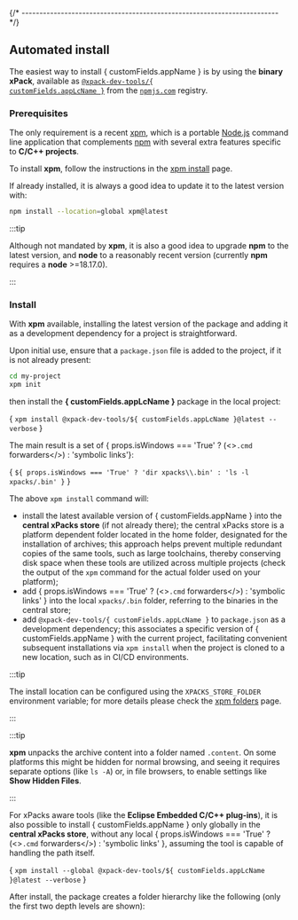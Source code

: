 

{/* ------------------------------------------------------------------------ */}

## Automated install

The easiest way to install { customFields.appName } is by using the **binary xPack**, available as
<a href="https://www.npmjs.com/package/@xpack-dev-tools/{ customFields.appLcName }"><code>@xpack-dev-tools/{ customFields.appLcName }</code></a>
from the [`npmjs.com`](https://www.npmjs.com) registry.

### Prerequisites

The only requirement is a recent
[xpm](https://xpack.github.io/xpm/), which is a portable
[Node.js](https://nodejs.org) command line application
that complements [npm](https://docs.npmjs.com)
with several extra features specific to
**C/C++ projects**.

To install **xpm**,
follow the instructions in the
[xpm install](https://xpack.github.io/xpm/install/) page.

If already installed, it is always a good idea to update it to the
latest version with:

```sh
npm install --location=global xpm@latest
```

:::tip

Although not mandated by **xpm**, it is also a good idea to upgrade
**npm** to the latest version, and
**node** to a reasonably recent version (currently **npm** requires
a **node** >=18.17.0).

:::

### Install

With **xpm** available, installing
the latest version of the package and adding it as
a development dependency for a project is straightforward.

Upon initial use, ensure that a `package.json` file is added to the project,
if it is not already present:

```sh
cd my-project
xpm init
```

then install the **{ customFields.appLcName }** package in the local project:

<CodeBlock language="sh"> {
`xpm install @xpack-dev-tools/${ customFields.appLcName }@latest --verbose`
}</CodeBlock>

The main result is a set of { props.isWindows === 'True' ? (<><code>.cmd</code> forwarders</>) : 'symbolic links'}:

<CodeBlock language="console"> {
`${ props.isWindows === 'True' ? 'dir xpacks\\.bin' : 'ls -l xpacks/.bin' }`
}</CodeBlock>

The above `xpm install` command will:

* install the latest available version of { customFields.appName }
  into the **central xPacks store** (if not already there); the central
  xPacks store is a platform dependent folder located in the home folder,
  designated for the installation of archives; this approach helps prevent
  multiple redundant copies of the same tools, such as large toolchains,
  thereby conserving disk space when these tools are utilized across
  multiple projects
  (check the output of the `xpm` command for the actual
  folder used on your platform);
* add { props.isWindows === 'True' ? (<><code>.cmd</code> forwarders</>) : 'symbolic links' }
  into the local `xpacks/.bin` folder, referring to the binaries in the central store;
* add <code>@xpack-dev-tools/{ customFields.appLcName }</code> to `package.json` as a
  development dependency; this associates a specific version of { customFields.appName } with
  the current project, facilitating convenient subsequent installations via
  `xpm install` when the project is cloned to a new location, such as in
  CI/CD environments.

:::tip

The install location can be configured using the
`XPACKS_STORE_FOLDER` environment variable; for more details please check the
[xpm folders](https://xpack.github.io/xpm/folders/) page.

:::

:::tip

**xpm** unpacks the archive content into a folder
named `.content`. On some platforms
this might be hidden for normal browsing, and seeing it requires
separate options (like `ls -A`) or, in file browsers, to enable
settings like **Show Hidden Files**.

:::

For xPacks aware tools (like the **Eclipse Embedded C/C++ plug-ins**),
it is also possible to install { customFields.appName } only globally in the **central
xPacks store**, without any local { props.isWindows === 'True' ? (<><code>.cmd</code> forwarders</>) : 'symbolic links' }, assuming the tool is capable of handling
the path itself.

<CodeBlock language="sh"> {
`xpm install --global @xpack-dev-tools/${ customFields.appLcName }@latest --verbose`
}</CodeBlock>

After install, the package creates a folder hierarchy like the following
(only the first two depth levels are shown):
